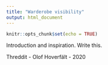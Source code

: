 ```yaml
---
title: "Warderobe visibility"
output: html_document
---
```


```r
knitr::opts_chunk$set(echo = TRUE)
```

Introduction and inspiration. Write this.


Threddit - Olof Hoverfält - 2020